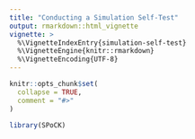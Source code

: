 ```yaml
---
title: "Conducting a Simulation Self-Test"
output: rmarkdown::html_vignette
vignette: >
  %\VignetteIndexEntry{simulation-self-test}
  %\VignetteEngine{knitr::rmarkdown}
  %\VignetteEncoding{UTF-8}
---
```


```r
knitr::opts_chunk$set(
  collapse = TRUE,
  comment = "#>"
)
```

```r
library(SPoCK)
```
